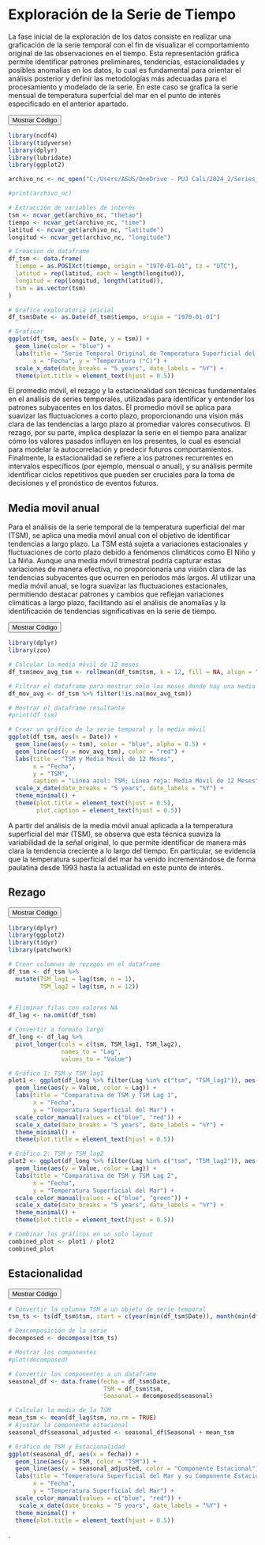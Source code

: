 # Exploración de la Serie de Tiempo

La fase inicial de la exploración de los datos consiste en realizar una graficación de la serie temporal con el fin de visualizar el comportamiento original de las observaciones en el tiempo. Esta representación gráfica permite identificar patrones preliminares, tendencias, estacionalidades y posibles anomalías en los datos, lo cual es fundamental para orientar el análisis posterior y definir las metodologías más adecuadas para el procesamiento y modelado de la serie. En este caso se grafíca la serie mensual de temperatura superfcial del mar en el punto de interés especificado en el anterior apartado.

<button type="button" onclick="toggleCode('code1');">Mostrar Código</button>
<div id="code1" style="display:none;">

```r
library(ncdf4)
library(tidyverse)
library(dplyr)
library(lubridate)
library(ggplot2)

archivo_nc <- nc_open("C:/Users/ASUS/OneDrive - PUJ Cali/2024_2/Series_de_tiempo/Unidad_1/Act_Bookdown/Series_tiempo_bookdown/Datos/cmems_mod_glo_phy_my_0.083deg_P1M-m_1729290245365.nc")

#print(archivo_nc)

# Extracción de variables de interés
tsm <- ncvar_get(archivo_nc, "thetao")
tiempo <- ncvar_get(archivo_nc, "time")
latitud <- ncvar_get(archivo_nc, "latitude")
longitud <- ncvar_get(archivo_nc, "longitude")

# Creacion de dataframe 
df_tsm <- data.frame(
  tiempo = as.POSIXct(tiempo, origin = "1970-01-01", tz = "UTC"),
  latitud = rep(latitud, each = length(longitud)),
  longitud = rep(longitud, length(latitud)),
  tsm = as.vector(tsm)
)

# Grafica exploratoria inicial
df_tsm$Date <- as.Date(df_tsm$tiempo, origin = "1970-01-01")

# Graficar
ggplot(df_tsm, aes(x = Date, y = tsm)) +
  geom_line(color = "blue") +
  labs(title = "Serie Temporal Original de Temperatura Superficial del Mar", 
       x = "Fecha", y = "Temperatura (°C)") +
  scale_x_date(date_breaks = "5 years", date_labels = "%Y") +
  theme(plot.title = element_text(hjust = 0.5))
```

</div> <script> function toggleCode(codeId) { var x = document.getElementById(codeId); if (x.style.display === "none") { x.style.display = "block"; } else { x.style.display = "none"; } } </script>

```r
library(ncdf4)
library(tidyverse)
library(dplyr)
library(lubridate)
library(ggplot2)

archivo_nc <- nc_open("C:/Users/ASUS/OneDrive - PUJ Cali/2024_2/Series_de_tiempo/Unidad_1/Act_Bookdown/Series_tiempo_bookdown/Datos/cmems_mod_glo_phy_my_0.083deg_P1M-m_1729290245365.nc")

#print(archivo_nc)

# Extracción de variables de interés
tsm <- ncvar_get(archivo_nc, "thetao")
tiempo <- ncvar_get(archivo_nc, "time")
latitud <- ncvar_get(archivo_nc, "latitude")
longitud <- ncvar_get(archivo_nc, "longitude")

# Creacion de dataframe 
df_tsm <- data.frame(
  tiempo = as.POSIXct(tiempo, origin = "1970-01-01", tz = "UTC"),
  latitud = rep(latitud, each = length(longitud)),
  longitud = rep(longitud, length(latitud)),
  tsm = as.vector(tsm)
)

# Grafica exploratoria inicial
df_tsm$Date <- as.Date(df_tsm$tiempo, origin = "1970-01-01")

# Graficar
ggplot(df_tsm, aes(x = Date, y = tsm)) +
  geom_line(color = "blue") +
  labs(title = "Serie Temporal Original de Temperatura Superficial del Mar", 
       x = "Fecha", y = "Temperatura (°C)") +
  scale_x_date(date_breaks = "5 years", date_labels = "%Y") +
  theme(plot.title = element_text(hjust = 0.5))
```

El promedio móvil, el rezago y la estacionalidad son técnicas fundamentales en el análisis de series temporales, utilizadas para identificar y entender los patrones subyacentes en los datos. El promedio móvil se aplica para suavizar las fluctuaciones a corto plazo, proporcionando una visión más clara de las tendencias a largo plazo al promediar valores consecutivos. El rezago, por su parte, implica desplazar la serie en el tiempo para analizar cómo los valores pasados influyen en los presentes, lo cual es esencial para modelar la autocorrelación y predecir futuros comportamientos. Finalmente, la estacionalidad se refiere a los patrones recurrentes en intervalos específicos (por ejemplo, mensual o anual), y su análisis permite identificar ciclos repetitivos que pueden ser cruciales para la toma de decisiones y el pronóstico de eventos futuros.


## Media movil anual

Para el análisis de la serie temporal de la temperatura superficial del mar (TSM), se aplica una media móvil anual con el objetivo de identificar tendencias a largo plazo. La TSM está sujeta a variaciones estacionales y fluctuaciones de corto plazo debido a fenómenos climáticos como El Niño y La Niña. Aunque una media móvil trimestral podría capturar estas variaciones de manera efectiva, no proporcionaría una visión clara de las tendencias subyacentes que ocurren en periodos más largos. Al utilizar una media móvil anual, se logra suavizar las fluctuaciones estacionales, permitiendo destacar patrones y cambios que reflejan variaciones climáticas a largo plazo, facilitando así el análisis de anomalías y la identificación de tendencias significativas en la serie de tiempo.


<button type="button" onclick="toggleCode('code2');">Mostrar Código</button>
<div id="code2" style="display:none;">
```r

library(dplyr)
library(zoo)

# Calcular la media móvil de 12 meses
df_tsm$mov_avg_tsm <- rollmean(df_tsm$tsm, k = 12, fill = NA, align = "right")

# Filtrar el dataframe para mostrar solo los meses donde hay una media móvil
df_mov_avg <- df_tsm %>% filter(!is.na(mov_avg_tsm))

# Mostrar el dataframe resultante
#print(df_tsm)

# Crear un gráfico de la serie temporal y la media móvil
ggplot(df_tsm, aes(x = Date)) +
  geom_line(aes(y = tsm), color = "blue", alpha = 0.5) +
  geom_line(aes(y = mov_avg_tsm), color = "red") +
  labs(title = "TSM y Media Móvil de 12 Meses",
       x = "Fecha",
       y = "TSM",
       caption = "Línea azul: TSM; Línea roja: Media Móvil de 12 Meses") +
  scale_x_date(date_breaks = "5 years", date_labels = "%Y") +
  theme_minimal() +
  theme(plot.title = element_text(hjust = 0.5),
        plot.caption = element_text(hjust = 0.5))


```
</div> <script> function toggleCode(codeId) { var x = document.getElementById(codeId); if (x.style.display === "none") { x.style.display = "block"; } else { x.style.display = "none"; } } </script>

```r

library(dplyr)
library(zoo)

# Calcular la media móvil de 12 meses
df_tsm$mov_avg_tsm <- rollmean(df_tsm$tsm, k = 12, fill = NA, align = "right")

# Filtrar el dataframe para mostrar solo los meses donde hay una media móvil
df_mov_avg <- df_tsm %>% filter(!is.na(mov_avg_tsm))

# Mostrar el dataframe resultante
#print(df_tsm)

# Crear un gráfico de la serie temporal y la media móvil
ggplot(df_tsm, aes(x = Date)) +
  geom_line(aes(y = tsm), color = "blue", alpha = 0.5) +
  geom_line(aes(y = mov_avg_tsm), color = "red") +
  labs(title = "TSM y Media Móvil de 12 Meses",
       x = "Fecha",
       y = "TSM",
       caption = "Línea azul: TSM; Línea roja: Media Móvil de 12 Meses") +
  scale_x_date(date_breaks = "5 years", date_labels = "%Y") +
  theme_minimal() +
  theme(plot.title = element_text(hjust = 0.5),
        plot.caption = element_text(hjust = 0.5))


```

A partir del análisis de la media móvil anual aplicada a la temperatura superficial del mar (TSM), se observa que esta técnica suaviza la variabilidad de la señal original, lo que permite identificar de manera más clara la tendencia creciente a lo largo del tiempo. En particular, se evidencia que la temperatura superficial del mar ha venido incrementándose de forma paulatina desde 1993 hasta la actualidad en este punto de interés.

## Rezago

<button type="button" onclick="toggleCode('code3');">Mostrar Código</button>
<div id="code3" style="display:none;">

```r

library(dplyr)
library(ggplot2)
library(tidyr)
library(patchwork)

# Crear columnas de rezagos en el dataframe
df_tsm <- df_tsm %>%
  mutate(TSM_lag1 = lag(tsm, n = 1),
         TSM_lag2 = lag(tsm, n = 12))
         

# Eliminar filas con valores NA 
df_lag <- na.omit(df_tsm)

# Convertir a formato largo
df_long <- df_lag %>%
  pivot_longer(cols = c(tsm, TSM_lag1, TSM_lag2), 
               names_to = "Lag", 
               values_to = "Value")

# Gráfico 1: TSM y TSM_lag1
plot1 <- ggplot(df_long %>% filter(Lag %in% c("tsm", "TSM_lag1")), aes(x = Date)) +  # Cambia el eje x a 'fecha'
  geom_line(aes(y = Value, color = Lag)) +
  labs(title = "Comparativa de TSM y TSM Lag 1",
       x = "Fecha",
       y = "Temperatura Superficial del Mar") +
  scale_color_manual(values = c("blue", "red")) +
  scale_x_date(date_breaks = "5 years", date_labels = "%Y") +
  theme_minimal() +
  theme(plot.title = element_text(hjust = 0.5))

# Gráfico 2: TSM y TSM_lag2
plot2 <- ggplot(df_long %>% filter(Lag %in% c("tsm", "TSM_lag2")), aes(x = Date)) +  # Cambia el eje x a 'fecha'
  geom_line(aes(y = Value, color = Lag)) +
  labs(title = "Comparativa de TSM y TSM Lag 2",
       x = "Fecha",
       y = "Temperatura Superficial del Mar") +
  scale_color_manual(values = c("blue", "green")) +
  scale_x_date(date_breaks = "5 years", date_labels = "%Y") +
  theme_minimal() +
  theme(plot.title = element_text(hjust = 0.5))

# Combinar los gráficos en un solo layout
combined_plot <- plot1 / plot2
combined_plot

```

</div> <script> function toggleCode(codeId) { var x = document.getElementById(codeId); if (x.style.display === "none") { x.style.display = "block"; } else { x.style.display = "none"; } } </script>

```r

library(dplyr)
library(ggplot2)
library(tidyr)
library(patchwork)

# Crear columnas de rezagos en el dataframe
df_tsm <- df_tsm %>%
  mutate(TSM_lag1 = lag(tsm, n = 1),
         TSM_lag2 = lag(tsm, n = 12))
         

# Eliminar filas con valores NA 
df_lag <- na.omit(df_tsm)

# Convertir a formato largo
df_long <- df_lag %>%
  pivot_longer(cols = c(tsm, TSM_lag1, TSM_lag2), 
               names_to = "Lag", 
               values_to = "Value")

# Gráfico 1: TSM y TSM_lag1
plot1 <- ggplot(df_long %>% filter(Lag %in% c("tsm", "TSM_lag1")), aes(x = Date)) +  # Cambia el eje x a 'fecha'
  geom_line(aes(y = Value, color = Lag)) +
  labs(title = "Comparativa de TSM y TSM Lag 1",
       x = "Fecha",
       y = "Temperatura Superficial del Mar") +
  scale_color_manual(values = c("blue", "red")) +
  scale_x_date(date_breaks = "5 years", date_labels = "%Y") +
  theme_minimal() +
  theme(plot.title = element_text(hjust = 0.5))

# Gráfico 2: TSM y TSM_lag2
plot2 <- ggplot(df_long %>% filter(Lag %in% c("tsm", "TSM_lag2")), aes(x = Date)) +  # Cambia el eje x a 'fecha'
  geom_line(aes(y = Value, color = Lag)) +
  labs(title = "Comparativa de TSM y TSM Lag 2",
       x = "Fecha",
       y = "Temperatura Superficial del Mar") +
  scale_color_manual(values = c("blue", "green")) +
  scale_x_date(date_breaks = "5 years", date_labels = "%Y") +
  theme_minimal() +
  theme(plot.title = element_text(hjust = 0.5))

# Combinar los gráficos en un solo layout
combined_plot <- plot1 / plot2
combined_plot

```

## Estacionalidad 

<button type="button" onclick="toggleCode('code4');">Mostrar Código</button>
<div id="code4" style="display:none;">

```r

# Convertir la columna TSM a un objeto de serie temporal
tsm_ts <- ts(df_tsm$tsm, start = c(year(min(df_tsm$Date)), month(min(df_tsm$Date))), frequency = 12)  

# Descomposición de la serie
decomposed <- decompose(tsm_ts)

# Mostrar los componentes
#plot(decomposed)

# Convertir los componentes a un dataframe
seasonal_df <- data.frame(fecha = df_tsm$Date,
                           TSM = df_tsm$tsm,
                           Seasonal = decomposed$seasonal) 

# Calcular la media de la TSM
mean_tsm <- mean(df_lag$tsm, na.rm = TRUE)
# Ajustar la componente estacional
seasonal_df$seasonal_adjusted <- seasonal_df$Seasonal + mean_tsm

# Gráfico de TSM y Estacionalidad
ggplot(seasonal_df, aes(x = fecha)) +
  geom_line(aes(y = TSM, color = "TSM")) +
  geom_line(aes(y = seasonal_adjusted, color = "Componente Estacional")) +
  labs(title = "Temperatura Superficial del Mar y su Componente Estacional",
       x = "Fecha",
       y = "Temperatura Superficial del Mar") +
  scale_color_manual(values = c("blue", "red")) +
   scale_x_date(date_breaks = "5 years", date_labels = "%Y") +
  theme_minimal() +
  theme(plot.title = element_text(hjust = 0.5))
```

</div> <script> function toggleCode(codeId) { var x = document.getElementById(codeId); if (x.style.display === "none") { x.style.display = "block"; } else { x.style.display = "none"; } } </script>

```r

# Convertir la columna TSM a un objeto de serie temporal
tsm_ts <- ts(df_tsm$tsm, start = c(year(min(df_tsm$Date)), month(min(df_tsm$Date))), frequency = 12)  

# Descomposición de la serie
decomposed <- decompose(tsm_ts)

# Mostrar los componentes
#plot(decomposed)

# Convertir los componentes a un dataframe
seasonal_df <- data.frame(fecha = df_tsm$Date,
                           TSM = df_tsm$tsm,
                           Seasonal = decomposed$seasonal) 

# Calcular la media de la TSM
mean_tsm <- mean(df_lag$tsm, na.rm = TRUE)
# Ajustar la componente estacional
seasonal_df$seasonal_adjusted <- seasonal_df$Seasonal + mean_tsm

# Gráfico de TSM y Estacionalidad
ggplot(seasonal_df, aes(x = fecha)) +
  geom_line(aes(y = TSM, color = "TSM")) +
  geom_line(aes(y = seasonal_adjusted, color = "Componente Estacional")) +
  labs(title = "Temperatura Superficial del Mar y su Componente Estacional",
       x = "Fecha",
       y = "Temperatura Superficial del Mar") +
  scale_color_manual(values = c("blue", "red")) +
   scale_x_date(date_breaks = "5 years", date_labels = "%Y") +
  theme_minimal() +
  theme(plot.title = element_text(hjust = 0.5))
```

.
